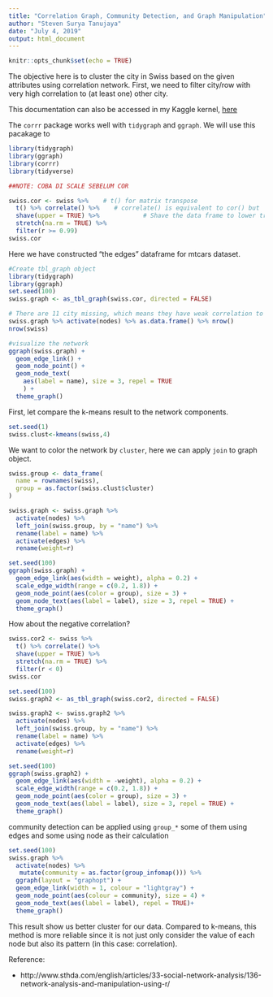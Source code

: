 ---
title: "Correlation Graph, Community Detection, and Graph Manipulation"
author: "Steven Surya Tanujaya"
date: "July 4, 2019"
output: html_document
---

```{r setup, include=FALSE}
knitr::opts_chunk$set(echo = TRUE)
```


The objective here is to cluster the city in Swiss based on the given attributes using correlation network. First, we need to filter city/row with very high correlation to (at least one) other city.

This documentation can also be accessed in my Kaggle kernel, [here](https://www.kaggle.com/stevensurya/clustering-using-correlation-network)

The `corrr` package works well with `tidygraph` and `ggraph`. We will use this pacakage to 
```{r}
library(tidygraph)
library(ggraph)
library(corrr)
library(tidyverse)

##NOTE: COBA DI SCALE SEBELUM COR

swiss.cor <- swiss %>%    # t() for matrix transpose
  t() %>% correlate() %>%    # correlate() is equivalent to cor() but                                                put NA as its diagonal entry and different class
  shave(upper = TRUE) %>%            # Shave the data frame to lower triangular matrix
  stretch(na.rm = TRUE) %>%           
  filter(r >= 0.99)                 
swiss.cor
```

Here we have constructed "the edges" dataframe for mtcars dataset.

```{r}
#Create tbl_graph object
library(tidygraph)
library(ggraph)
set.seed(100)
swiss.graph <- as_tbl_graph(swiss.cor, directed = FALSE)

# There are 11 city missing, which means they have weak correlation to other city 
swiss.graph %>% activate(nodes) %>% as.data.frame() %>% nrow()
nrow(swiss)

#visualize the network
ggraph(swiss.graph) + 
  geom_edge_link() + 
  geom_node_point() +
  geom_node_text(
    aes(label = name), size = 3, repel = TRUE
    ) +
  theme_graph()
```

First, let compare the k-means result to the network components.
```{r}
set.seed(1)
swiss.clust<-kmeans(swiss,4)
```


We want to color the network by `cluster`, here we can apply `join` to graph object. 
```{r}
swiss.group <- data_frame(
  name = rownames(swiss),
  group = as.factor(swiss.clust$cluster)
)

swiss.graph <- swiss.graph %>%
  activate(nodes) %>%
  left_join(swiss.group, by = "name") %>%
  rename(label = name) %>% 
  activate(edges) %>% 
  rename(weight=r)
```

```{r}
set.seed(100)
ggraph(swiss.graph) + 
  geom_edge_link(aes(width = weight), alpha = 0.2) + 
  scale_edge_width(range = c(0.2, 1.8)) +
  geom_node_point(aes(color = group), size = 3) +
  geom_node_text(aes(label = label), size = 3, repel = TRUE) +
  theme_graph()
```

How about the negative correlation?
```{r}
swiss.cor2 <- swiss %>%    
  t() %>% correlate() %>%    
  shave(upper = TRUE) %>%           
  stretch(na.rm = TRUE) %>%           
  filter(r < 0)                 
swiss.cor

set.seed(100)
swiss.graph2 <- as_tbl_graph(swiss.cor2, directed = FALSE)

swiss.graph2 <- swiss.graph2 %>%
  activate(nodes) %>%
  left_join(swiss.group, by = "name") %>%
  rename(label = name) %>% 
  activate(edges) %>% 
  rename(weight=r)

set.seed(100)
ggraph(swiss.graph2) + 
  geom_edge_link(aes(width = -weight), alpha = 0.2) + 
  scale_edge_width(range = c(0.2, 1.8)) +
  geom_node_point(aes(color = group), size = 3) +
  geom_node_text(aes(label = label), size = 3, repel = TRUE) +
  theme_graph()
```

community detection can be applied using `group_*` some of them using edges and some using node as their calculation
```{r}
set.seed(100)
swiss.graph %>%
  activate(nodes) %>%
   mutate(community = as.factor(group_infomap())) %>% 
  ggraph(layout = "graphopt") + 
  geom_edge_link(width = 1, colour = "lightgray") +
  geom_node_point(aes(colour = community), size = 4) +
  geom_node_text(aes(label = label), repel = TRUE)+
  theme_graph()
```

This result show us better cluster for our data. Compared to k-means, this method is more reliable since it is not just only consider the value of each node but also its pattern (in this case: correlation).



Reference:   

- http://www.sthda.com/english/articles/33-social-network-analysis/136-network-analysis-and-manipulation-using-r/
